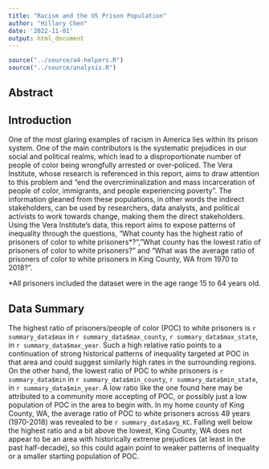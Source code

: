 ```yaml
---
title: "Racism and the US Prison Population"
author: "Hillary Chen"
date: '2022-11-01'
output: html_document
---
```


```r
source("../source/a4-helpers.R")
source("../source/analysis.R")
```

## Abstract 

## Introduction 
One of the most glaring examples of racism in America lies within its prison system. One of the main contributors is the systematic prejudices in our social and political realms, which lead to a disproportionate number of people of color being wrongfully arrested or over-policed. The Vera Institute, whose research is referenced in this report, aims to draw attention to this problem and "end the overcriminalization and mass incarceration of people of color, immigrants, and people experiencing poverty". The information gleaned from these populations, in other words the indirect stakeholders, can be used by researchers, data analysts, and political activists to work towards change, making them the direct stakeholders. Using the Vera Institute's data, this report aims to expose patterns of inequality through the questions, "What county has the highest ratio of prisoners of color to white prisoners*?", "What county has the lowest ratio of prisoners of color to white prisoners?" and "What was the average ratio of prisoners of color to white prisoners in King County, WA from 1970 to 2018?". 

*All prisoners included the dataset were in the age range 15 to 64 years old.

## Data Summary 
The highest ratio of prisoners/people of color (POC) to white prisoners is `r summary_data$max` in `r summary_data$max_county`, `r summary_data$max_state`, in `r summary_data$max_year`. Such a high relative ratio points to a continuation of strong historical patterns of inequality targeted at POC in that area and could suggest similarly high rates in the surrounding regions. On the other hand, the lowest ratio of POC to white prisoners is `r summary_data$min` in `r summary_data$min_county`, `r summary_data$min_state`, in `r summary_data$min_year`. A low ratio like the one found here may be attributed to a community more accepting of POC, or possibly just a low population of POC in the area to begin with. In my home county of King County, WA, the average ratio of POC to white prisoners across 49 years (1970-2018) was revealed to be `r summary_data$avg_KC`. Falling well below the highest ratio and a bit above the lowest, King County, WA does not appear to be an area with historically extreme prejudices (at least in the past half-decade), so this could again point to weaker patterns of inequality or a smaller starting population of POC. 

